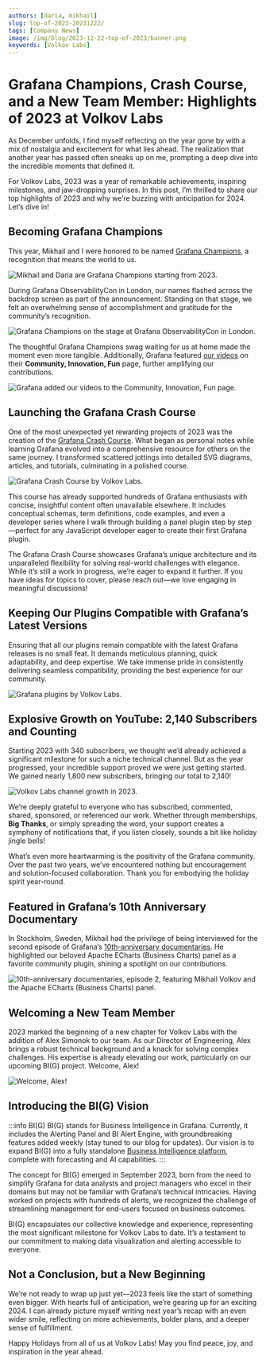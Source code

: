 ```yaml
---
authors: [daria, mikhail]
slug: top-of-2023-20231222/
tags: [Company News]
image: /img/blog/2023-12-22-top-of-2023/banner.png
keywords: [Volkov Labs]
---
```



# Grafana Champions, Crash Course, and a New Team Member: Highlights of 2023 at Volkov Labs

As December unfolds, I find myself reflecting on the year gone by with a mix of nostalgia and excitement for what lies ahead. The realization that another year has passed often sneaks up on me, prompting a deep dive into the incredible moments that defined it.

For Volkov Labs, 2023 was a year of remarkable achievements, inspiring milestones, and jaw-dropping surprises. In this post, I’m thrilled to share our top highlights of 2023 and why we’re buzzing with anticipation for 2024. Let’s dive in!

## Becoming Grafana Champions

This year, Mikhail and I were honored to be named [Grafana Champions](https://grafana.com/community/champions/), a recognition that means the world to us.

<Image
  title="Mikhail and Daria are Grafana Champions starting from 2023."
  src="/img/blog/2023-12-22-top-of-2023/champs.png"
/>

During Grafana ObservabilityCon in London, our names flashed across the backdrop screen as part of the announcement. Standing on that stage, we felt an overwhelming sense of accomplishment and gratitude for the community’s recognition.

<Image
  title="Grafana Champions on the stage at Grafana ObservabilityCon in London."
  src="/img/blog/2023-12-22-top-of-2023/stage.png"
/>

The thoughtful Grafana Champions swag waiting for us at home made the moment even more tangible. Additionally, Grafana featured [our videos](https://grafana.com/story-of-grafana/?plcmt=learn-nav) on their **Community, Innovation, Fun** page, further amplifying our contributions.

<Image
  title="Grafana added our videos to the Community, Innovation, Fun page."
  src="/img/blog/2023-12-22-top-of-2023/fun.png"
/>

## Launching the Grafana Crash Course

One of the most unexpected yet rewarding projects of 2023 was the creation of the [Grafana Crash Course](https://volkovlabs.io/grafana). What began as personal notes while learning Grafana evolved into a comprehensive resource for others on the same journey. I transformed scattered jottings into detailed SVG diagrams, articles, and tutorials, culminating in a polished course.

<Image
  title="Grafana Crash Course by Volkov Labs."
  src="/img/blog/2023-12-22-top-of-2023/crash-course.png"
/>

This course has already supported hundreds of Grafana enthusiasts with concise, insightful content often unavailable elsewhere. It includes conceptual schemas, term definitions, code examples, and even a developer series where I walk through building a panel plugin step by step—perfect for any JavaScript developer eager to create their first Grafana plugin.

The Grafana Crash Course showcases Grafana’s unique architecture and its unparalleled flexibility for solving real-world challenges with elegance. While it’s still a work in progress, we’re eager to expand it further. If you have ideas for topics to cover, please reach out—we love engaging in meaningful discussions!

## Keeping Our Plugins Compatible with Grafana’s Latest Versions

Ensuring that all our plugins remain compatible with the latest Grafana releases is no small feat. It demands meticulous planning, quick adaptability, and deep expertise. We take immense pride in consistently delivering seamless compatibility, providing the best experience for our community.

<Image title="Grafana plugins by Volkov Labs." src="/img/suite.png" />

## Explosive Growth on YouTube: 2,140 Subscribers and Counting

Starting 2023 with 340 subscribers, we thought we’d already achieved a significant milestone for such a niche technical channel. But as the year progressed, your incredible support proved we were just getting started. We gained nearly 1,800 new subscribers, bringing our total to 2,140!

<Image
  title="Volkov Labs channel growth in 2023."
  src="/img/blog/2023-12-22-top-of-2023/subs.png"
/>

We’re deeply grateful to everyone who has subscribed, commented, shared, sponsored, or referenced our work. Whether through memberships, **Big Thanks**, or simply spreading the word, your support creates a symphony of notifications that, if you listen closely, sounds a bit like holiday jingle bells!

What’s even more heartwarming is the positivity of the Grafana community. Over the past two years, we’ve encountered nothing but encouragement and solution-focused collaboration. Thank you for embodying the holiday spirit year-round.

## Featured in Grafana’s 10th Anniversary Documentary

In Stockholm, Sweden, Mikhail had the privilege of being interviewed for the second episode of Grafana’s [10th-anniversary documentaries](https://youtube.com/watch?v=lbBQk_QPnEs). He highlighted our beloved Apache ECharts (Business Charts) panel as a favorite community plugin, shining a spotlight on our contributions.

<Image
  title="10th-anniversary documentaries, episode 2, featuring Mikhail Volkov and the Apache ECharts (Business Charts) panel."
  src="/img/blog/2023-12-22-top-of-2023/docu.png"
/>

## Welcoming a New Team Member

2023 marked the beginning of a new chapter for Volkov Labs with the addition of Alex Simonok to our team. As our Director of Engineering, Alex brings a robust technical background and a knack for solving complex challenges. His expertise is already elevating our work, particularly on our upcoming BI(G) project. Welcome, Alex!

<Image title="Welcome, Alex!" src="/img/blog/2023-12-22-top-of-2023/team.png" />

## Introducing the BI(G) Vision

:::info BI(G)
BI(G) stands for Business Intelligence in Grafana. Currently, it includes the Alerting Panel and BI Alert Engine, with groundbreaking features added weekly (stay tuned to our blog for updates). Our vision is to expand BI(G) into a fully standalone [Business Intelligence platform](https://pulsebi.studio), complete with forecasting and AI capabilities.
:::

The concept for BI(G) emerged in September 2023, born from the need to simplify Grafana for data analysts and project managers who excel in their domains but may not be familiar with Grafana’s technical intricacies. Having worked on projects with hundreds of alerts, we recognized the challenge of streamlining management for end-users focused on business outcomes.

BI(G) encapsulates our collective knowledge and experience, representing the most significant milestone for Volkov Labs to date. It’s a testament to our commitment to making data visualization and alerting accessible to everyone.

## Not a Conclusion, but a New Beginning

We’re not ready to wrap up just yet—2023 feels like the start of something even bigger. With hearts full of anticipation, we’re gearing up for an exciting 2024. I can already picture myself writing next year’s recap with an even wider smile, reflecting on more achievements, bolder plans, and a deeper sense of fulfillment.

Happy Holidays from all of us at Volkov Labs! May you find peace, joy, and inspiration in the year ahead.

<Feedback />
